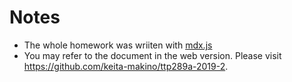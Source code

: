 # Notes

- The whole homework was wriiten with [mdx.js](https://github.com/mdx-js/mdx)
- You may refer to the document in the web version. Please visit https://github.com/keita-makino/ttp289a-2019-2.
